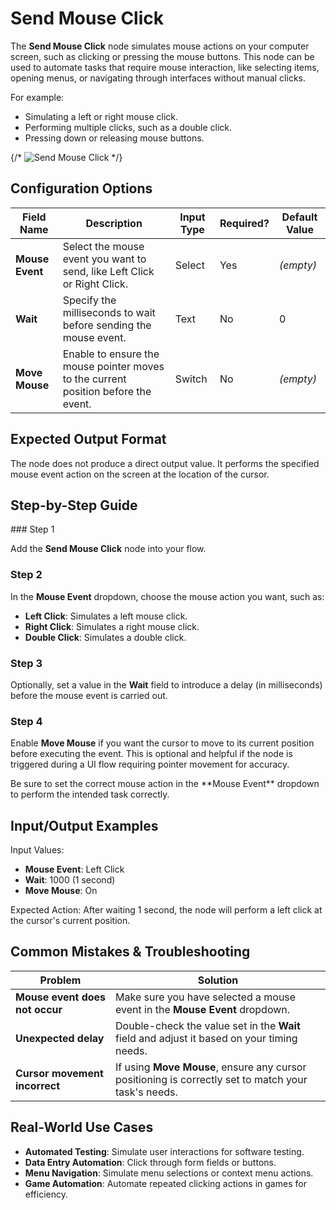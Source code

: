 
# Send Mouse Click

The **Send Mouse Click** node simulates mouse actions on your computer screen, such as clicking or pressing the mouse buttons. This node can be used to automate tasks that require mouse interaction, like selecting items, opening menus, or navigating through interfaces without manual clicks.

For example:

- Simulating a left or right mouse click.
- Performing multiple clicks, such as a double click.
- Pressing down or releasing mouse buttons.

{/* ![Send Mouse Click](./send-mouse-click.png) */}

## Configuration Options

| Field Name      | Description                                                                        | Input Type | Required? | Default Value |
| --------------- | ---------------------------------------------------------------------------------- | ---------- | --------- | ------------- |
| **Mouse Event** | Select the mouse event you want to send, like Left Click or Right Click.           | Select     | Yes       | _(empty)_     |
| **Wait**        | Specify the milliseconds to wait before sending the mouse event.                   | Text       | No        | 0             |
| **Move Mouse**  | Enable to ensure the mouse pointer moves to the current position before the event. | Switch     | No        | _(empty)_     |

## Expected Output Format

The node does not produce a direct output value. It performs the specified mouse event action on the screen at the location of the cursor.

## Step-by-Step Guide

<Steps>
### Step 1

Add the **Send Mouse Click** node into your flow.

### Step 2

In the **Mouse Event** dropdown, choose the mouse action you want, such as:

- **Left Click**: Simulates a left mouse click.
- **Right Click**: Simulates a right mouse click.
- **Double Click**: Simulates a double click.

### Step 3

Optionally, set a value in the **Wait** field to introduce a delay (in milliseconds) before the mouse event is carried out.

### Step 4

Enable **Move Mouse** if you want the cursor to move to its current position before executing the event. This is optional and helpful if the node is triggered during a UI flow requiring pointer movement for accuracy.

</Steps>

<Callout type="info" title="Reminder">
  Be sure to set the correct mouse action in the **Mouse Event** dropdown to
  perform the intended task correctly.
</Callout>

## Input/Output Examples

Input Values:

- **Mouse Event**: Left Click
- **Wait**: 1000 (1 second)
- **Move Mouse**: On

Expected Action: After waiting 1 second, the node will perform a left click at the cursor's current position.

## Common Mistakes & Troubleshooting

| Problem                        | Solution                                                                                            |
| ------------------------------ | --------------------------------------------------------------------------------------------------- |
| **Mouse event does not occur** | Make sure you have selected a mouse event in the **Mouse Event** dropdown.                          |
| **Unexpected delay**           | Double-check the value set in the **Wait** field and adjust it based on your timing needs.          |
| **Cursor movement incorrect**  | If using **Move Mouse**, ensure any cursor positioning is correctly set to match your task's needs. |

## Real-World Use Cases

- **Automated Testing**: Simulate user interactions for software testing.
- **Data Entry Automation**: Click through form fields or buttons.
- **Menu Navigation**: Simulate menu selections or context menu actions.
- **Game Automation**: Automate repeated clicking actions in games for efficiency.
